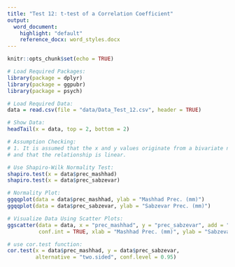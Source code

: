 ```yaml
---
title: "Test 12: t-test of a Correlation Coefficient"
output:
  word_document:
    highlight: "default"
    reference_docx: word_styles.docx
---
```


```r
knitr::opts_chunk$set(echo = TRUE)
```

```r
# Load Required Packages:
library(package = dplyr)
library(package = ggpubr)
library(package = psych)

# Load Required Data:
data = read.csv(file = "data/Data_Test_12.csv", header = TRUE)

# Show Data:
headTail(x = data, top = 2, bottom = 2)
```

```r
# Assumption Checking:
# 1. It is assumed that the x and y values originate from a bivariate normal distribution,
# and that the relationship is linear.

# Use Shapiro-Wilk Normality Test:
shapiro.test(x = data$prec_mashhad)
shapiro.test(x = data$prec_sabzevar)

# Normality Plot:
ggqqplot(data = data$prec_mashhad, ylab = "Mashhad Prec. (mm)")
ggqqplot(data = data$prec_sabzevar, ylab = "Sabzevar Prec. (mm)")

# Visualize Data Using Scatter Plots:
ggscatter(data = data, x = "prec_mashhad", y = "prec_sabzevar", add = "reg.line",
          conf.int = TRUE, xlab = "Mashhad Prec. (mm)", ylab = "Sabzevar Prec. (mm)")
```

```r
# use cor.test function:
cor.test(x = data$prec_mashhad, y = data$prec_sabzevar, 
         alternative = "two.sided", conf.level = 0.95)
```